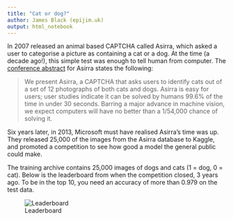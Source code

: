 ```yaml
---
title: "Cat or dog?"
author: James Black (epijim.uk)
output: html_notebook
---
```


In 2007 released an animal based CAPTCHA called Asirra, which asked a user to categorise a picture as containing a cat or a dog. At the time (a decade ago!), this simple test was enough to tell human from computer. The [conference abstract](https://www.microsoft.com/en-us/research/publication/asirra-a-captcha-that-exploits-interest-aligned-manual-image-categorization/) for Asirra states the following:

> We present Asirra, a CAPTCHA that asks users to identify cats out of a set of 12 photographs of both cats and dogs. Asirra is easy for users; user studies indicate it can be solved by humans 99.6% of the time in under 30 seconds. Barring a major advance in machine vision, we expect computers will have no better than a 1/54,000 chance of solving it. 

Six years later, in 2013, Microsoft must have realised Asirra's time was up. They released 25,000 of the images from the Asirra database to Kaggle, and promoted a competition to see how good a model the general public could make.

The training archive contains 25,000 images of dogs and cats (1 = dog, 0 = cat). Below is the leaderboard from when the competition closed, 3 years ago. To be in the top 10, you need an accuracy of more than 0.979 on the test data. 

![Leaderboard](leaderboard.jpg)
